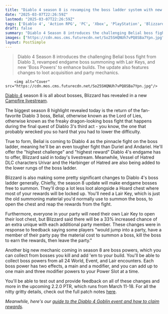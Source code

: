 ```yaml
---
title: "Diablo 4 season 8 is revamping the boss ladder system with new mechanics and bosses, including one of the best from Diablo 3"
date: "2025-03-07T22:26:59Z"
lastmod: "2025-03-07T22:26:59Z"
tags: ['Diablo 4', 'Action RPG', 'PC', 'Xbox', 'PlayStation', 'Blizzard', 'Season 8', 'Boss Fights', 'Endgame Content', 'Boss Powers']
draft: false
summary: "Diablo 4 Season 8 introduces the challenging Belial boss fight from Diablo 3, revamped endgame boss summoning with Lair Keys, and new 'Boss Powers' to enhance builds.  The update also features changes to loot acquisition and party mechanics."
images: ["https://cdn.mos.cms.futurecdn.net/So25SHQNUh7vPQ8SBa7Ypn.jpg"]
layout: PostSimple
---
```

> Diablo 4 Season 8 introduces the challenging Belial boss fight from Diablo 3, revamped endgame boss summoning with Lair Keys, and new 'Boss Powers' to enhance builds.  The update also features changes to loot acquisition and party mechanics.


        <img alt="Cover" src="https://cdn.mos.cms.futurecdn.net/So25SHQNUh7vPQ8SBa7Ypn.jpg"/>
        
[Diablo 4](https://www.gamesradar.com/diablo-4-guide/) season 8 is all about bosses, Blizzard has revealed in a new [Campfire livestream](https://www.youtube.com/watch?v=kgzOVLtAWLI).

The biggest season 8 highlight revealed today is the return of the fan-favorite Diablo 3 boss, Belial, otherwise known as the Lord of Lies, otherwise known as the freaky dragon-looking boss fight that happens during the final quest of Diablo 3's third act - you know, the one that probably wrecked you so hard that you had to lower the difficulty.

True to form, Belial is coming to Diablo 4 as the pinnacle fight on the boss ladder, meaning he'll be an even tougher fight than Duriel and Andariel. He'll offer the "highest challenge" and "highest reward" Diablo 4's endgame has to offer, Blizzard said in today's livestream. Meanwhile, Vessel of Hatred DLC characters Urivar and the Harbinger of Hatred are also being added to the lower rungs of the boss ladder.

Blizzard is also making some pretty significant changes to Diablo 4's boss ladder generally. Chiefly, the season 8 update will make endgame bosses free to summon. They'll drop a lot less loot alongside a Hoard chest where most of your rewards will be locked up. You'll need a Lair Key, which is just the old summoning material you'd normally use to summon the boss, to open the chest and reap the rewards from the fight.

Furthermore, everyone in your party will need their own Lair Key to open their loot chest, but Blizzard said there will be a 33% increased chance of an extra unique with each additional party member. These changes were in response to feedback saying some players "would jump into a party, have a member of their party pay the material cost to summon a boss, kill the boss to earn the rewards, then leave the party."

Another big new mechanic coming in season 8 are boss powers, which you can collect from bosses you kill and add 'em to your build. You'll be able to collect boss powers from all 24 World, Event, and Lair encounters. Each boss power has two effects, a main and a modifier, and you can add up to one main and three modifier powers to your Power Slot at a time.

You'll be able to test out and provide feedback on all of these changes and more in the upcoming 2.2.0 PTR, which runs from March 11-18. For all the nitty gritty details, check out the full patch notes [here](https://news.blizzard.com/en-us/article/24179278/the-2-2-0-ptr-what-you-need-to-know).

*Meanwhile, here's our *[<em>guide to the Diablo 4 Goblin event and how to claim rewards</em>](https://www.gamesradar.com/games/diablo/diablo-4-goblin-event/)*.*
        